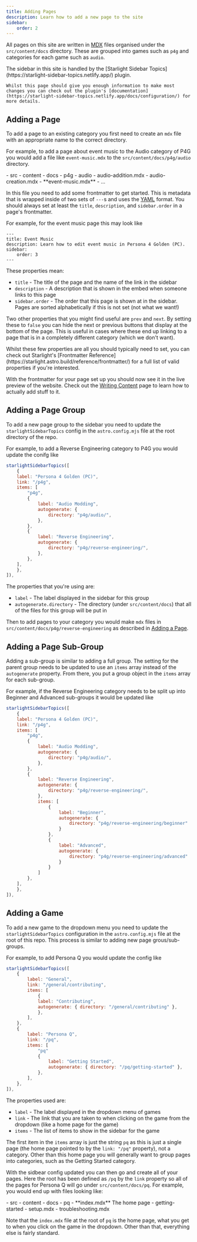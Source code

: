 ```yaml
---
title: Adding Pages
description: Learn how to add a new page to the site
sidebar:
    order: 2
---
```



All pages on this site are written in [MDX](https://mdxjs.com/) files organised under the `src/content/docs` directory.
These are grouped into games such as `p4g` and categories for each game such as `audio`.

<Aside>
    The sidebar in this site is handled by the [Starlight Sidebar Topics](https://starlight-sidebar-topics.netlify.app/) plugin. 
    
    Whilst this page should give you enough information to make most changes you can check out the plugin's [documentation](https://starlight-sidebar-topics.netlify.app/docs/configuration/) for more details.
</Aside>

## Adding a Page
To add a page to an existing category you first need to create an `mdx` file with an appropriate name to the correct directory.

For example, to add a page about event music to the Audio category of P4G you would add a file like `event-music.mdx` to the `src/content/docs/p4g/audio` directory.

<FileTree>
- src
    - content
        - docs
            - p4g
                - audio
                    - audio-addition.mdx
                    - audio-creation.mdx
                    - **event-music.mdx**
                    - ...
</FileTree>

In this file you need to add some frontmatter to get started. This is metadata that is wrapped inside of two sets of `---`s and uses the [YAML](https://yaml.org/) format.
You should always set at least the `title`, `description`, and `sidebar.order` in a page's frontmatter. 

For example, for the event music page this may look like

```mdx
---
title: Event Music
description: Learn how to edit event music in Persona 4 Golden (PC).
sidebar:
    order: 3
---
```

These properties mean:
- `title` - The title of the page and the name of the link in the sidebar
- `description` - A description that is shown in the embed when someone links to this page
- `sidebar.order` - The order that this page is shown at in the sidebar. Pages are sorted alphabetically if this is not set (not what we want!)

Two other properties that you might find useful are `prev` and `next`. By setting these to `false` you can hide the next or previous buttons that display at the bottom of the page. This is useful in cases where these end up linking to a page that is in a completely different category (which we don't want).

<Aside>
Whilst these few properties are all you should typically need to set, you can check out Starlight's [Frontmatter Reference](https://starlight.astro.build/reference/frontmatter/) for a full list of valid properties if you're interested.
</Aside>

With the frontmatter for your page set up you should now see it in the live preview of the website. 
Check out the [Writing Content](/general/contributing/writing-content) page to learn how to actually add stuff to it.

## Adding a Page Group

To add a new page group to the sidebar you need to update the  `starlightSidebarTopics` config in the `astro.config.mjs` file at the root directory of the repo.

For example, to add a Reverse Engineering category to P4G you would update the conifg like

```js ins={13-18}
starlightSidebarTopics([
    {
    label: "Persona 4 Golden (PC)",
    link: "/p4g",
    items: [
        "p4g",
        {
            label: "Audio Modding",
            autogenerate: {
                directory: "p4g/audio/",
            },
        },
        {
            label: "Reverse Engineering",
            autogenerate: {
                directory: "p4g/reverse-engineering/",
            },
        },
    ],
    },
]),
```

The properties that you're using are:

- `label` - The label displayed in the sidebar for this group
- `autogenerate.directory` - The directory (under `src/content/docs`) that all of the files for this group will be put in

Then to add pages to your category you would make `mdx` files in `src/content/docs/p4g/reverse-engineering` as described in [Adding a Page](#adding-a-page).

## Adding a Page Sub-Group
Adding a sub-group is similar to adding a full group. The setting for the parent group needs to be updated to use an `items` array instead of the `autogenerate` property. From there, you put a group object in the `items` array for each sub-group.

For example, if the Reverse Engineering category needs to be split up into Beginner and Advanced sub-groups it would be updated like

```js del={15-17} ins={18-31}
starlightSidebarTopics([
    {
    label: "Persona 4 Golden (PC)",
    link: "/p4g",
    items: [
        "p4g",
        {
            label: "Audio Modding",
            autogenerate: {
                directory: "p4g/audio/",
            },
        },
        {
            label: "Reverse Engineering",
            autogenerate: {
                directory: "p4g/reverse-engineering/",
            },
            items: [
                {
                    label: "Beginner",
                    autogenerate: {
                        directory: "p4g/reverse-engineering/beginner"
                    }
                },
                {
                    label: "Advanced",
                    autogenerate: {
                        directory: "p4g/reverse-engineering/advanced"
                    }
                }
            ]
        },
    ],
    },
]),
```

## Adding a Game
To add a new game to the dropdown menu you need to update the `starlightSidebarTopics` configuration in the `astro.config.mjs` file at the root of this repo. This process is similar to adding new page grous/sub-groups.

For example, to add Persona Q you would update the config like
```js ins={12-22}
starlightSidebarTopics([
    {
        label: "General",
        link: "/general/contributing",
        items: [
            {
            label: "Contributing",
            autogenerate: { directory: "/general/contributing" },
            },
        ],
    },
    {
        label: "Persona Q",
        link: "/pq",
        items: [
            "pq"
            {
                label: "Getting Started",
                autogenerate: { directory: "/pq/getting-started" },
            },
        ],
    },
]),
```

The properties used are:

- `label` - The label displayed in the dropdown menu of games
- `link` - The link that you are taken to when clicking on the game from the dropdown (like a home page for the game)
- `items` - The list of items to show in the sidebar for the game

The first item in the `items` array is just the string `pq` as this is just a single page (the home page pointed to by the `link: "/pq"` property), not a category. 
Other than this home page you will generally want to group pages into categories, such as the Getting Started category.

With the sidbear config updated you can then go and create all of your pages. Here the root has been defined as `/pq` by the `link` property so all of the pages for Persona Q will go under `src/content/docs/pq`. For example, you would end up with files looking like:

<FileTree>
- src
    - content
        - docs
            - pq
                - **index.mdx** The home page
                - getting-started
                    - setup.mdx
                    - troubleshooting.mdx
</FileTree>

Note that the `index.mdx` file at the root of `pq` is the home page, what you get to when you click on the game in the dropdown. Other than that, everything else is fairly standard.
